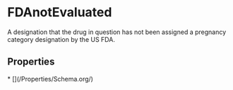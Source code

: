 # FDAnotEvaluated

A designation that the drug in question has not been assigned a pregnancy category designation by the US FDA.

## Properties

<Grid>
* [](/Properties/Schema.org/)

</Grid>


